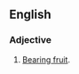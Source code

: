 ==English==

===Adjective===
{{en-adj|pos=[[fruit]]-[[bearing]]|-}}

# {{context|of a species of tree, a specific tree, a branch, etc.}} [[bear fruit|Bearing fruit]].